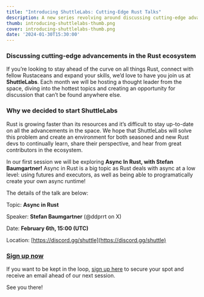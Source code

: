```yaml
---
title: "Introducing ShuttleLabs: Cutting-Edge Rust Talks"
description: A new series revolving around discussing cutting-edge advancements in Rust from thought leaders in the field.
thumb: introducing-shuttlelabs-thumb.png 
cover: introducing-shuttlelabs-thumb.png
date: '2024-01-30T15:30:00'
---
```


### Discussing cutting-edge advancements in the Rust ecosystem

If you’re looking to stay ahead of the curve on all things Rust, connect with fellow Rustaceans and expand your skills, we’d love to have you join us at **ShuttleLabs**. Each month we will be hosting a thought leader from the space, diving into the hottest topics and creating an opportunity for discussion that can’t be found anywhere else. 

### Why we decided to start ShuttleLabs

Rust is growing faster than its resources and it’s difficult to stay up-to-date on all the advancements in the space. We hope that ShuttleLabs will solve this problem and create an environment for both seasoned and new Rust devs to continually learn, share their perspective, and hear from great contributors in the ecosystem.  

In our first session we will be exploring **Async In Rust, with Stefan Baumgartner!** Async in Rust is a big topic as Rust deals with async at a low level: using futures and executors, as well as being able to programatically create your own async runtime!

The details of the talk are below:

Topic: **Async in Rust**

Speaker: **Stefan Baumgartner** (@ddprrt on X)

Date: **February 6th, 15:00 (UTC)**

Location: [https://discord.gg/shuttle](https://discord.gg/shuttle)

### [Sign up now](https://shuttlerust.typeform.com/shuttlelabs)

If you want to be kept in the loop,  [sign up here](https://shuttlerust.typeform.com/shuttlelabs) to secure your spot and receive an email ahead of our next session. 

See you there!
